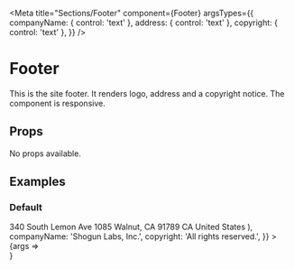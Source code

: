 

<Meta
  title="Sections/Footer"
  component={Footer}
  argsTypes={{
    companyName: { control: 'text' },
    address: { control: 'text' },
    copyright: { control: 'text' },
  }}
/>

# Footer

This is the site footer. It renders logo, address and a copyright notice. The component is responsive.

## Props

No props available.

## Examples

### Default

<Preview>
  <Story
    name="Default"
    args={{
      address: (
        <>
          <Text>340 South Lemon Ave 1085 Walnut,</Text>
          <Text>CA 91789 CA United States</Text>
        </>
      ),
      companyName: 'Shogun Labs, Inc.',
      copyright: 'All rights reserved.',
    }}
  >
    {args => <Footer {...args} />}
  </Story>
</Preview>
